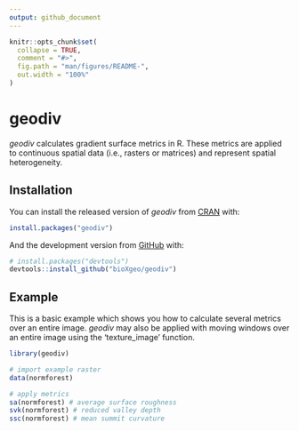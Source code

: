 ```yaml
---
output: github_document
---
```


<!-- README.md is generated from README.Rmd. Please edit that file -->

```r
knitr::opts_chunk$set(
  collapse = TRUE,
  comment = "#>",
  fig.path = "man/figures/README-",
  out.width = "100%"
)
```
# geodiv

<!-- badges: start -->
<!-- badges: end -->

*geodiv* calculates gradient surface metrics in R. These metrics are applied to continuous spatial data (i.e., rasters or matrices) and represent spatial heterogeneity. 

## Installation

You can install the released version of *geodiv* from [CRAN](https://CRAN.R-project.org) with:

``` r
install.packages("geodiv")
```

And the development version from [GitHub](https://github.com/) with:

``` r
# install.packages("devtools")
devtools::install_github("bioXgeo/geodiv")
```
## Example

This is a basic example which shows you how to calculate several metrics over an entire image. *geodiv* may also be applied with moving windows over an entire image using the 'texture_image' function.

```r
library(geodiv)

# import example raster
data(normforest)

# apply metrics
sa(normforest) # average surface roughness
svk(normforest) # reduced valley depth
ssc(normforest) # mean summit curvature

```

